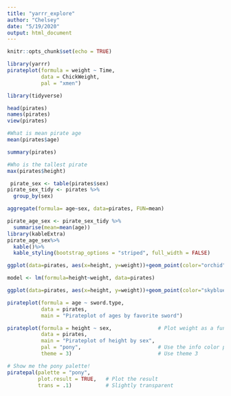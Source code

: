 ```yaml
---
title: "yarrr_explore"
author: "Chelsey"
date: "5/19/2020"
output: html_document
---
```


```r
knitr::opts_chunk$set(echo = TRUE)
```
```r
library(yarrr)
pirateplot(formula = weight ~ Time, 
           data = ChickWeight,
           pal = "xmen")
```
```r
library(tidyverse)
```
```r
head(pirates)
names(pirates)
view(pirates)
```
```r
#What is mean pirate age
mean(pirates$age)
```
```r
summary(pirates)
```
```r
#Who is the tallest pirate
max(pirates$height)
```
```r

 pirate_sex <- table(pirates$sex)
pirate_sex_tidy <- pirates %>%
  group_by(sex)
```
```r
aggregate(formula= age~sex, data=pirates, FUN=mean)
```
```r
pirate_age_sex <- pirate_sex_tidy %>%
  summarise(mean=mean(age))
library(kableExtra)
pirate_age_sex%>%
  kable()%>%
  kable_styling(bootstrap_options = "striped", full_width = FALSE)
```
```r
ggplot(data=pirates, aes(x=height, y=weight))+geom_point(color="orchid",pch=18)+theme_light()+labs(x="Height in", y="Weight lbs", title="Pirate Height and Weight")

model <- lm(formula=height~weight, data=pirates)


```
```r
ggplot(data=pirates, aes(x=height, y=weight))+geom_point(color="skyblue", pch=18)+theme_light()+labs(x="Height in", y="Weight lbs", title="Pirate Height and Weight")+geom_smooth(method='lm',formula=y~x, color="yellow")
```
```r
pirateplot(formula = age ~ sword.type, 
           data = pirates,
           main = "Pirateplot of ages by favorite sword")
```
```r
pirateplot(formula = height ~ sex,               # Plot weight as a function of sex
           data = pirates,                       
           main = "Pirateplot of height by sex",
           pal = "pony",                         # Use the info color palette
           theme = 3)                            # Use theme 3

```
```r
# Show me the pony palette!
piratepal(palette = "pony",
          plot.result = TRUE,   # Plot the result
          trans = .1)           # Slightly transparent
```